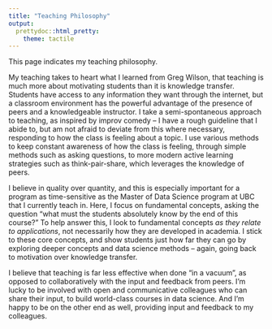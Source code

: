 ```yaml
---
title: "Teaching Philosophy"
output:
  prettydoc::html_pretty:
    theme: tactile
---
```


This page indicates my teaching philosophy.

My teaching takes to heart what I learned from Greg Wilson, that teaching is much more about motivating students than it is knowledge transfer. Students have access to any information they want through the internet, but a classroom environment has the powerful advantage of the presence of peers and a knowledgeable instructor. I take a semi-spontaneous approach to teaching, as inspired by improv comedy -- I have a rough guideline that I abide to, but am not afraid to deviate from this where necessary, responding to how the class is feeling about a topic. I use various methods to keep constant awareness of how the class is feeling, through simple methods such as asking questions, to more modern active learning strategies such as think-pair-share, which leverages the knowledge of peers.

I believe in quality over quantity, and this is especially important for a program as time-sensitive as the Master of Data Science program at UBC that I currently teach in. Here, I focus on fundamental concepts, asking the question "what must the students absolutely know by the end of this course?" To help answer this, I look to fundamental concepts _as they relate to applications_, not necessarily how they are developed in academia. I stick to these core concepts, and show students just how far they can go by exploring deeper concepts and data science methods -- again, going back to motivation over knowledge transfer.

I believe that teaching is far less effective when done "in a vacuum", as opposed to collaboratively with the input and feedback from peers. I'm lucky to be involved with open and communicative colleagues who can share their input, to build world-class courses in data science. And I'm happy to be on the other end as well, providing input and feedback to my colleagues.